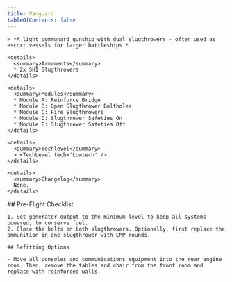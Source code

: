 ```yaml
---
title: Vanguard
tableOfContents: false
---
```


<Tabs>

  <TabItem label="Info" icon="information">

    > *A light communard gunship with dual slugthrowers - often used as escort vessels for larger battleships.*

    <details>
      <summary>Armaments</summary>
      * 2x SHI Slugthrowers
    </details>

    <details>
      <summary>Modules</summary>
      * Module A: Reinforce Bridge 
      * Module B: Open Slugthrower Boltholes 
      * Module C: Fire Slugthrowers 
      * Module D: Slugthrower Safeties On 
      * Module E: Slugthrower Safeties Off
    </details>

    <details>
      <summary>Techlevel</summary>
      > <TechLevel tech='Lowtech' />
    </details>

    <details>
      <summary>Changelog</summary>
      None.
    </details>

  </TabItem>

  <TabItem label="Guide" icon="open-book">
    ## Pre-Flight Checklist

    1. Set generator output to the minimum level to keep all systems powered, to conserve fuel.
    2. Close the bolts on both slugthrowers. Optionally, first replace the ammunition in one slugthrower with EMP rounds.
    
    ## Refitting Options

    - Move all consoles and communications equipment into the rear engine room. Then, remove the tables and chair from the front room and replace with reinforced walls.
  </TabItem>

</Tabs>